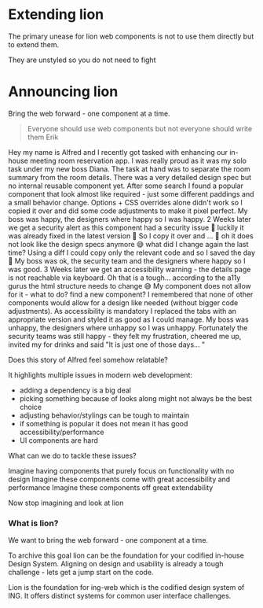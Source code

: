 
<Meta title="Intro/Extending" />

# Extending lion

The primary unease for lion web components is not to use them directly but to extend them.

They are unstyled so you do not need to fight






# Announcing lion

Bring the web forward - one component at a time.

> Everyone should use web components but not everyone should write them
Erik

Hey my name is Alfred and I recently got tasked with enhancing our in-house meeting room reservation app.
I was really proud as it was my solo task under my new boss Diana.
The task at hand was to separate the room summary from the room details.
There was a very detailed design spec but no internal reusable component yet.
After some search I found a popular component that look almost like required -
just some different paddings and a small behavior change.
Options + CSS overrides alone didn't work so I copied it over and did some code adjustments to make it pixel perfect.
My boss was happy, the designers where happy so I was happy.
2 Weeks later we get a security alert as this component had a security issue 🙈
luckily it was already fixed in the latest version 🤗
So I copy it over and ... 🤔 oh it does not look like the design specs anymore 😅
what did I change again the last time? Using a diff I could copy only the relevant code and so I saved the day 💪
My boss was ok, the security team and the designers where happy so I was good.
3 Weeks later we get an accessibility warning - the details page is not reachable via keyboard.
Oh that is a tough... according to the a11y gurus the html structure needs to change 😅
My component does not allow for it - what to do? find a new component?
I remembered that none of other components would allow for a design like needed (without bigger code adjustments).
As accessibility is mandatory I replaced the tabs with an appropriate version and styled it as good as I could manage.
My boss was unhappy, the designers where unhappy so I was unhappy.
Fortunately the security teams was still happy - they felt my frustration, cheered me up, invited my for drinks and said "It is just one of those days... "

Does this story of Alfred feel somehow relatable?

It highlights multiple issues in modern web development:
- adding a dependency is a big deal
- picking something because of looks along might not always be the best choice
- adjusting behavior/stylings can be tough to maintain
- if something is popular it does not mean it has good accessibility/performance
- UI components are hard


What can we do to tackle these issues?

Imagine having components that purely focus on functionality with no design
Imagine these components come with great accessibility and performance
Imagine these components off great extendability

Now stop imagining and look at lion

### What is lion?

We want to bring the web forward - one component at a time.

To archive this goal lion can be the foundation for your codified in-house Design System.
Aligning on design and usability is already a tough challenge - lets get a jump start on the code.

Lion is the foundation for ing-web which is the codified design system of ING.
It offers distinct systems for common user interface challenges.
